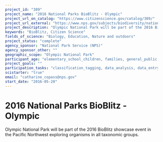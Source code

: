 ```yaml
---
project_id: "309"
project_name: "2016 National Parks BioBlitz - Olympic"
project_url_on_catalog: "https://www.citizenscience.gov/catalog/309/"
project_url_external: "https://www.nps.gov/subjects/biodiversity/national-parks-bioblitz.htm"
project_description: "Olympic National Park will be part of the 2016 BioBlitz showcase event in the Pacific Northwest exploring organisms in all taxonomic groups."
keywords: "BioBlitz, Citizen Science"
fields_of_science: "Biology, Education, Nature and outdoors"
project_status: "complete"
agency_sponsor: "National Park Service (NPS)"
agency_sponsor_other: ""
geographic_scope: "Olympic National Park"
participant_age: "elementary_school_children, families, general_public, middle_school_children, targeted_group, teens"
project_goals: ""
participation_tasks: "classification_tagging, data_analysis, data_entry, finding_entities, identification, learning, observation, site_selection_description, specimen_sample_collection"
scistarter: "true"
email: "catharine_copass@nps.gov"
start_date: "2016-05-20"
---
```


# 2016 National Parks BioBlitz - Olympic

Olympic National Park will be part of the 2016 BioBlitz showcase event in the Pacific Northwest exploring organisms in all taxonomic groups.
